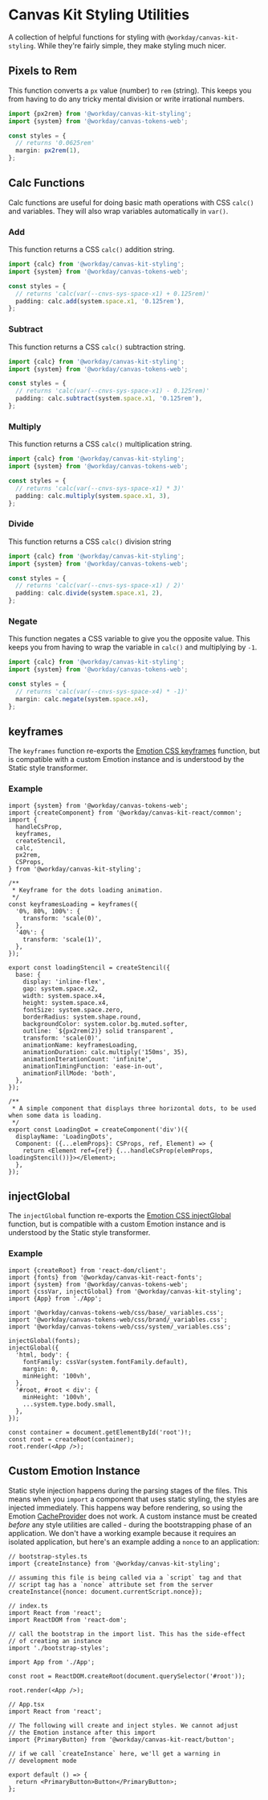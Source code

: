 
<Meta title="Styling/Utilities" />

# Canvas Kit Styling Utilities

A collection of helpful functions for styling with `@workday/canvas-kit-styling`. While they're
fairly simple, they make styling much nicer.

## Pixels to Rem

This function converts a `px` value (number) to `rem` (string). This keeps you from having to do any
tricky mental division or write irrational numbers.

```ts
import {px2rem} from '@workday/canvas-kit-styling';
import {system} from '@workday/canvas-tokens-web';

const styles = {
  // returns '0.0625rem'
  margin: px2rem(1),
};
```

## Calc Functions

Calc functions are useful for doing basic math operations with CSS `calc()` and variables. They will
also wrap variables automatically in `var()`.

### Add

This function returns a CSS `calc()` addition string.

```ts
import {calc} from '@workday/canvas-kit-styling';
import {system} from '@workday/canvas-tokens-web';

const styles = {
  // returns 'calc(var(--cnvs-sys-space-x1) + 0.125rem)'
  padding: calc.add(system.space.x1, '0.125rem'),
};
```

### Subtract

This function returns a CSS `calc()` subtraction string.

```ts
import {calc} from '@workday/canvas-kit-styling';
import {system} from '@workday/canvas-tokens-web';

const styles = {
  // returns 'calc(var(--cnvs-sys-space-x1) - 0.125rem)'
  padding: calc.subtract(system.space.x1, '0.125rem'),
};
```

### Multiply

This function returns a CSS `calc()` multiplication string.

```ts
import {calc} from '@workday/canvas-kit-styling';
import {system} from '@workday/canvas-tokens-web';

const styles = {
  // returns 'calc(var(--cnvs-sys-space-x1) * 3)'
  padding: calc.multiply(system.space.x1, 3),
};
```

### Divide

This function returns a CSS `calc()` division string

```ts
import {calc} from '@workday/canvas-kit-styling';
import {system} from '@workday/canvas-tokens-web';

const styles = {
  // returns 'calc(var(--cnvs-sys-space-x1) / 2)'
  padding: calc.divide(system.space.x1, 2),
};
```

### Negate

This function negates a CSS variable to give you the opposite value. This keeps you from having to
wrap the variable in `calc()` and multiplying by `-1`.

```ts
import {calc} from '@workday/canvas-kit-styling';
import {system} from '@workday/canvas-tokens-web';

const styles = {
  // returns 'calc(var(--cnvs-sys-space-x4) * -1)'
  margin: calc.negate(system.space.x4),
};
```

## keyframes

The `keyframes` function re-exports the [Emotion CSS keyframes](https://emotion.sh/docs/keyframes)
function, but is compatible with a custom Emotion instance and is understood by the Static style
transformer.

### Example

```tsx
import {system} from '@workday/canvas-tokens-web';
import {createComponent} from '@workday/canvas-kit-react/common';
import {
  handleCsProp,
  keyframes,
  createStencil,
  calc,
  px2rem,
  CSProps,
} from '@workday/canvas-kit-styling';

/**
 * Keyframe for the dots loading animation.
 */
const keyframesLoading = keyframes({
  '0%, 80%, 100%': {
    transform: 'scale(0)',
  },
  '40%': {
    transform: 'scale(1)',
  },
});

export const loadingStencil = createStencil({
  base: {
    display: 'inline-flex',
    gap: system.space.x2,
    width: system.space.x4,
    height: system.space.x4,
    fontSize: system.space.zero,
    borderRadius: system.shape.round,
    backgroundColor: system.color.bg.muted.softer,
    outline: `${px2rem(2)} solid transparent`,
    transform: 'scale(0)',
    animationName: keyframesLoading,
    animationDuration: calc.multiply('150ms', 35),
    animationIterationCount: 'infinite',
    animationTimingFunction: 'ease-in-out',
    animationFillMode: 'both',
  },
});

/**
 * A simple component that displays three horizontal dots, to be used when some data is loading.
 */
export const LoadingDot = createComponent('div')({
  displayName: 'LoadingDots',
  Component: ({...elemProps}: CSProps, ref, Element) => {
    return <Element ref={ref} {...handleCsProp(elemProps, loadingStencil())}></Element>;
  },
});
```

## injectGlobal

The `injectGlobal` function re-exports the
[Emotion CSS injectGlobal](https://emotion.sh/docs/@emotion/css#global-styles) function, but is
compatible with a custom Emotion instance and is understood by the Static style transformer.

### Example

```tsx
import {createRoot} from 'react-dom/client';
import {fonts} from '@workday/canvas-kit-react-fonts';
import {system} from '@workday/canvas-tokens-web';
import {cssVar, injectGlobal} from '@workday/canvas-kit-styling';
import {App} from './App';

import '@workday/canvas-tokens-web/css/base/_variables.css';
import '@workday/canvas-tokens-web/css/brand/_variables.css';
import '@workday/canvas-tokens-web/css/system/_variables.css';

injectGlobal(fonts);
injectGlobal({
  'html, body': {
    fontFamily: cssVar(system.fontFamily.default),
    margin: 0,
    minHeight: '100vh',
  },
  '#root, #root < div': {
    minHeight: '100vh',
    ...system.type.body.small,
  },
});

const container = document.getElementById('root')!;
const root = createRoot(container);
root.render(<App />);
```

## Custom Emotion Instance

Static style injection happens during the parsing stages of the files. This means when you `import`
a component that uses static styling, the styles are injected immediately. This happens way before
rendering, so using the Emotion [CacheProvider](https://emotion.sh/docs/cache-provider) does not
work. A custom instance must be created _before_ any style utilities are called - during the
bootstrapping phase of an application. We don't have a working example because it requires an
isolated application, but here's an example adding a `nonce` to an application:

```tsx
// bootstrap-styles.ts
import {createInstance} from '@workday/canvas-kit-styling';

// assuming this file is being called via a `script` tag and that
// script tag has a `nonce` attribute set from the server
createInstance({nonce: document.currentScript.nonce});

// index.ts
import React from 'react';
import ReactDOM from 'react-dom';

// call the bootstrap in the import list. This has the side-effect
// of creating an instance
import './bootstrap-styles';

import App from './App';

const root = ReactDOM.createRoot(document.querySelector('#root'));

root.render(<App />);

// App.tsx
import React from 'react';

// The following will create and inject styles. We cannot adjust
// the Emotion instance after this import
import {PrimaryButton} from '@workday/canvas-kit-react/button';

// if we call `createInstance` here, we'll get a warning in
// development mode

export default () => {
  return <PrimaryButton>Button</PrimaryButton>;
};
```
